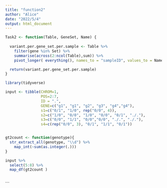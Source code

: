 ```yaml
---
title: "function2"
author: "Alice"
date: "2022/5/4"
output: html_document
---
```

```r
Task2 <- function(Table, GeneSet, Name) {
  
  variant.per.gene_set.per.sample <- Table %>%
    filter(gene %in% Set) %>%
    summarise(across(2:ncol(Table),sum)) %>%
    pivot_longer( everything(), names_to = "sampleID", values_to = Name)

  return(variant.per.gene_set.per.sample)
}
```


```r
library(tidyverse)

input <- tibble(CHROM=1, 
                POS=2:7, 
                ID = ".", 
                GENE=c("g1", "g1", "g2", "g3", "g4","g4"), 
                s1=c("0/1", "1/0", rep("0/0", 4)),
                s2=c("1/0", "0/0", "1/0", "0/0", "0/1", "./."),
                s3=c("0/0", "1/1", "0/0","0/0", "./.", "./."),
                s4=c(rep("0/0", 3), "0/1", "1/1", "0/1"))


gt2count <- function(genotype){
  str_extract_all(genotype, "\\d") %>%
    map_int(~sum(as.integer(.)))
}

input %>%
  select(5:8) %>%
  map_df(gt2count )
  

```
  
  
```

